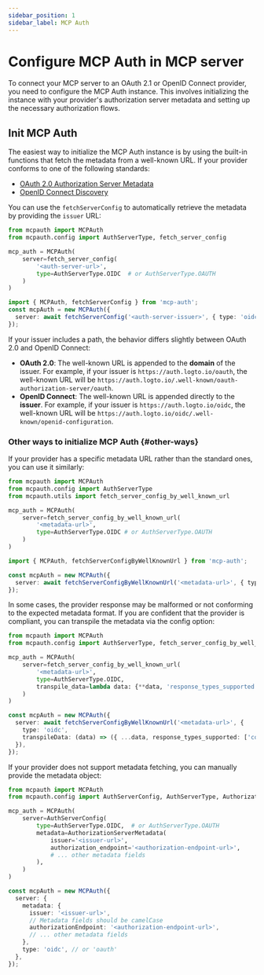 ```yaml
---
sidebar_position: 1
sidebar_label: MCP Auth
---
```



# Configure MCP Auth in MCP server

To connect your MCP server to an OAuth 2.1 or OpenID Connect provider, you need to configure the MCP Auth instance. This involves initializing the instance with your provider's authorization server metadata and setting up the necessary authorization flows.

## Init MCP Auth

The easiest way to initialize the MCP Auth instance is by using the built-in functions that fetch the metadata from a well-known URL. If your provider conforms to one of the following standards:

- [OAuth 2.0 Authorization Server Metadata](https://datatracker.ietf.org/doc/html/rfc8414)
- [OpenID Connect Discovery](https://openid.net/specs/openid-connect-discovery-1_0.html)

You can use the `fetchServerConfig` to automatically retrieve the metadata by providing the `issuer` URL:

<Tabs groupId="sdk">
<TabItem value="python" label="Python">

```python
from mcpauth import MCPAuth
from mcpauth.config import AuthServerType, fetch_server_config

mcp_auth = MCPAuth(
    server=fetch_server_config(
        '<auth-server-url>',
        type=AuthServerType.OIDC  # or AuthServerType.OAUTH
    )
)
```

</TabItem>
<TabItem value="node" label="Node.js">

```ts
import { MCPAuth, fetchServerConfig } from 'mcp-auth';
const mcpAuth = new MCPAuth({
  server: await fetchServerConfig('<auth-server-issuer>', { type: 'oidc' }), // or 'oauth'
});
```

</TabItem>
</Tabs>

If your issuer includes a path, the behavior differs slightly between OAuth 2.0 and OpenID Connect:

- **OAuth 2.0**: The well-known URL is appended to the **domain** of the issuer. For example, if your issuer is `https://auth.logto.io/oauth`, the well-known URL will be `https://auth.logto.io/.well-known/oauth-authorization-server/oauth`.
- **OpenID Connect**: The well-known URL is appended directly to the **issuer**. For example, if your issuer is `https://auth.logto.io/oidc`, the well-known URL will be `https://auth.logto.io/oidc/.well-known/openid-configuration`.

### Other ways to initialize MCP Auth {#other-ways}

If your provider has a specific metadata URL rather than the standard ones, you can use it similarly:

<Tabs groupId="sdk">
<TabItem value="python" label="Python">

```python
from mcpauth import MCPAuth
from mcpauth.config import AuthServerType
from mcpauth.utils import fetch_server_config_by_well_known_url

mcp_auth = MCPAuth(
    server=fetch_server_config_by_well_known_url(
        '<metadata-url>', 
        type=AuthServerType.OIDC # or AuthServerType.OAUTH
    )
)
```

</TabItem>
<TabItem value="node" label="Node.js">

```ts
import { MCPAuth, fetchServerConfigByWellKnownUrl } from 'mcp-auth';

const mcpAuth = new MCPAuth({
  server: await fetchServerConfigByWellKnownUrl('<metadata-url>', { type: 'oidc' }), // or 'oauth'
});
```

</TabItem>
</Tabs>

In some cases, the provider response may be malformed or not conforming to the expected metadata format. If you are confident that the provider is compliant, you can transpile the metadata via the config option:

<Tabs groupId="sdk">
<TabItem value="python" label="Python">

```python
from mcpauth import MCPAuth
from mcpauth.config import AuthServerType, fetch_server_config_by_well_known_url

mcp_auth = MCPAuth(
    server=fetch_server_config_by_well_known_url(
        '<metadata-url>',
        type=AuthServerType.OIDC,
        transpile_data=lambda data: {**data, 'response_types_supported': ['code']}
    )
)
```

</TabItem>
<TabItem value="node" label="Node.js">

```ts
const mcpAuth = new MCPAuth({
  server: await fetchServerConfigByWellKnownUrl('<metadata-url>', {
    type: 'oidc',
    transpileData: (data) => ({ ...data, response_types_supported: ['code'] }),
  }),
});
```

</TabItem>
</Tabs>

If your provider does not support metadata fetching, you can manually provide the metadata object:

<Tabs groupId="sdk">
<TabItem value="python" label="Python">

```python
from mcpauth import MCPAuth
from mcpauth.config import AuthServerConfig, AuthServerType, AuthorizationServerMetadata

mcp_auth = MCPAuth(
    server=AuthServerConfig(
        type=AuthServerType.OIDC,  # or AuthServerType.OAUTH
        metadata=AuthorizationServerMetadata(
            issuer='<issuer-url>',
            authorization_endpoint='<authorization-endpoint-url>',
            # ... other metadata fields
        ),
    )
)       
```

</TabItem>
<TabItem value="node" label="Node.js">

```ts
const mcpAuth = new MCPAuth({
  server: {
    metadata: {
      issuer: '<issuer-url>',
      // Metadata fields should be camelCase
      authorizationEndpoint: '<authorization-endpoint-url>',
      // ... other metadata fields
    },
    type: 'oidc', // or 'oauth'
  },
});
```

</TabItem>
</Tabs>
